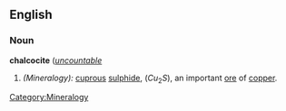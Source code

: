 {{Wikipedia}}
==English==

===Noun===
'''chalcocite''' (''[[uncountable]]''
#''(Mineralogy):'' [[cuprous]] [[sulphide]], (<math>Cu_2S</math>), an important [[ore]] of [[copper]]. 

[[Category:Mineralogy]]